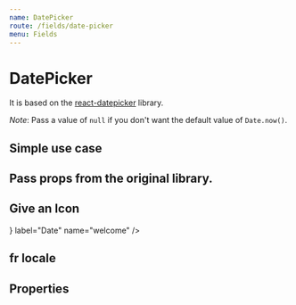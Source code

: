 ```yaml
---
name: DatePicker
route: /fields/date-picker
menu: Fields
---
```



# DatePicker

It is based on the [react-datepicker](https://github.com/Hacker0x01/react-datepicker) library.

_Note_: Pass a value of `null` if you don't want the default value of `Date.now()`.

## Simple use case

<Playground>
  <Form initialValues={{ welcome: Date.now() }}>
    <ConnectedField component={DatePicker} label="Date" name="welcome" />
  </Form>
</Playground>

## Pass props from the original library.

<Playground>
  <Form initialValues={{ welcome: Date.now() }}>
    <ConnectedField
      component={DatePicker}
      dateFormat="MMM dd yyyy"
      label="Date"
      maxDate={new Date()}
      name="welcome"
      popperProps={{ zIndex: 50 }}
      yearDropdownItemNumber={30}
    />
  </Form>
</Playground>

## Give an Icon

<Playground>
  <Form initialValues={{ welcome: Date.now() }}>
    <ConnectedField
      component={DatePicker}
      icon={<Icon name="date" color="nude.500" />}
      label="Date"
      name="welcome"
    />
  </Form>
</Playground>

## fr locale

<Playground>
  <Form initialValues={{}}>
    <ConnectedField component={DatePicker} label="Date" locale={fr} name="welcome" />
  </Form>
</Playground>

## Properties

<Props of={DatePicker} />
